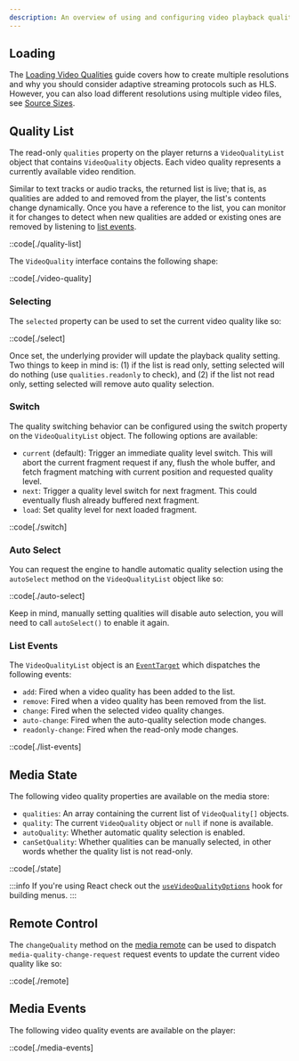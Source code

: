 ```yaml
---
description: An overview of using and configuring video playback quality.
---
```


## Loading

The [Loading Video Qualities][loading-qualities] guide covers how to create multiple resolutions
and why you should consider adaptive streaming protocols such as HLS. However, you can also load
different resolutions using multiple video files, see [Source Sizes][source-sizes].

[source-sizes]: /docs/player/core-concepts/loading#source-sizes
[loading-qualities]: /docs/player/core-concepts/loading#video-qualities

## Quality List

The read-only `qualities` property on the player returns a `VideoQualityList` object that
contains `VideoQuality` objects. Each video quality represents a currently available
video rendition.

Similar to text tracks or audio tracks, the returned list is live; that is, as qualities are
added to and removed from the player, the list's contents change dynamically. Once you have a
reference to the list, you can monitor it for changes to detect when new qualities are added
or existing ones are removed by listening to [list events](#list-events).

::code[./quality-list]

The `VideoQuality` interface contains the following shape:

::code[./video-quality]

### Selecting

The `selected` property can be used to set the current video quality like so:

::code[./select]

Once set, the underlying provider will update the playback quality setting. Two things to keep
in mind is: (1) if the list is read only, setting selected will do nothing (use `qualities.readonly`
to check), and (2) if the list not read only, setting selected will remove auto quality selection.

### Switch

The quality switching behavior can be configured using the switch property on the
`VideoQualityList` object. The following options are available:

- `current` (default): Trigger an immediate quality level switch. This will abort the current
  fragment request if any, flush the whole buffer, and fetch fragment matching with current position
  and requested quality level.
- `next`: Trigger a quality level switch for next fragment. This could eventually flush already
  buffered next fragment.
- `load`: Set quality level for next loaded fragment.

::code[./switch]

### Auto Select

You can request the engine to handle automatic quality selection using the `autoSelect` method
on the `VideoQualityList` object like so:

::code[./auto-select]

Keep in mind, manually setting qualities will disable auto selection, you will need to
call `autoSelect()` to enable it again.

### List Events

The `VideoQualityList` object is an [`EventTarget`][event-target] which dispatches the
following events:

- `add`: Fired when a video quality has been added to the list.
- `remove`: Fired when a video quality has been removed from the list.
- `change`: Fired when the selected video quality changes.
- `auto-change`: Fired when the auto-quality selection mode changes.
- `readonly-change`: Fired when the read-only mode changes.

::code[./list-events]

[event-target]: https://developer.mozilla.org/en-US/docs/Web/API/EventTarget

## Media State

The following video quality properties are available on the media store:

- `qualities`: An array containing the current list of `VideoQuality[]` objects.
- `quality`: The current `VideoQuality` object or `null` if none is available.
- `autoQuality`: Whether automatic quality selection is enabled.
- `canSetQuality`: Whether qualities can be manually selected, in other words whether the
  quality list is not read-only.

::code[./state]

:::info
If you're using React check out the [`useVideoQualityOptions`][use-quality-options] hook for
building menus.
:::

[use-quality-options]: /docs/player/api/hooks/use-video-quality-options

## Remote Control

The `changeQuality` method on the [media remote][media-remote] can be used to dispatch
`media-quality-change-request` request events to update the current video quality like so:

::code[./remote]

[media-remote]: /docs/player/core-concepts/state-management#updating

## Media Events

The following video quality events are available on the player:

::code[./media-events]
